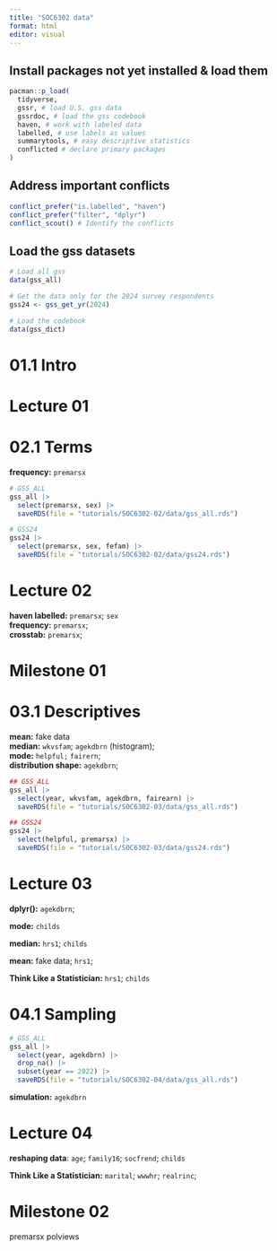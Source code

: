 ```yaml
---
title: "SOC6302 data"
format: html
editor: visual
---
```


## Install packages not yet installed & load them

```r
pacman::p_load(
  tidyverse,
  gssr, # load U.S. gss data
  gssrdoc, # load the gss codebook
  haven, # work with labeled data
  labelled, # use labels as values
  summarytools, # easy descriptive statistics
  conflicted # declare primary packages
)
```

## Address important conflicts

```r
conflict_prefer("is.labelled", "haven")
conflict_prefer("filter", "dplyr")
conflict_scout() # Identify the conflicts
```

## Load the gss datasets

```r
# Load all gss
data(gss_all)

# Get the data only for the 2024 survey respondents
gss24 <- gss_get_yr(2024)

# Load the codebook
data(gss_dict)
```

# 01.1 Intro

# Lecture 01

# 02.1 Terms

**frequency:** `premarsx`

```r
# GSS_ALL
gss_all |>
  select(premarsx, sex) |>
  saveRDS(file = "tutorials/SOC6302-02/data/gss_all.rds")

# GSS24
gss24 |>
  select(premarsx, sex, fefam) |>
  saveRDS(file = "tutorials/SOC6302-02/data/gss24.rds")
```

# Lecture 02

**haven labelled:** `premarsx`; `sex`\
**frequency:** `premarsx`;\
**crosstab:** `premarsx`;

# Milestone 01

# 03.1 Descriptives

**mean:** fake data\
**median:** `wkvsfam`; `agekdbrn` (histogram);\
**mode:** `helpful;` `fairern`;\
**distribution shape:** `agekdbrn`;

```r
## GSS_ALL
gss_all |>
  select(year, wkvsfam, agekdbrn, fairearn) |>
  saveRDS(file = "tutorials/SOC6302-03/data/gss_all.rds")

## GSS24
gss24 |>
  select(helpful, premarsx) |>
  saveRDS(file = "tutorials/SOC6302-03/data/gss24.rds")
```

# Lecture 03

**dplyr():** `agekdbrn`;

**mode:** `childs`

**median:** `hrs1`; `childs`

**mean:** fake data; `hrs1`;

**Think Like a Statistician:** `hrs1`; `childs`

# 04.1 Sampling

```r
# GSS_ALL
gss_all |>
  select(year, agekdbrn) |>
  drop_na() |>
  subset(year == 2022) |>
  saveRDS(file = "tutorials/SOC6302-04/data/gss_all.rds")
```

**simulation:** `agekdbrn`

# Lecture 04

**reshaping data**: `age`; `family16`; `socfrend`; `childs`

**Think Like a Statistician:** `marital`; `wwwhr`; `realrinc`;

# Milestone 02

premarsx polviews
